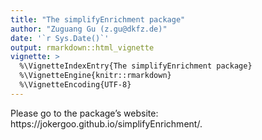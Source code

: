 ```yaml
---
title: "The simplifyEnrichment package"
author: "Zuguang Gu (z.gu@dkfz.de)"
date: '`r Sys.Date()`'
output: rmarkdown::html_vignette
vignette: >
  %\VignetteIndexEntry{The simplifyEnrichment package}
  %\VignetteEngine{knitr::rmarkdown}
  %\VignetteEncoding{UTF-8}
---
```


Please go to the package's website: https://jokergoo.github.io/simplifyEnrichment/.